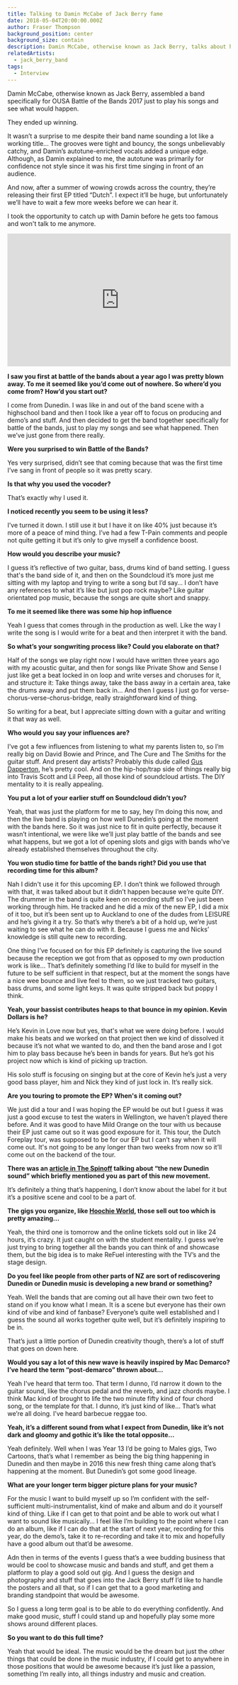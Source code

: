 ```yaml
---
title: Talking to Damin McCabe of Jack Berry fame
date: 2018-05-04T20:00:00.000Z
author: Fraser Thompson
background_position: center
background_size: contain
description: Damin McCabe, otherwise known as Jack Berry, talks about his music and more.
relatedArtists:
  - jack_berry_band
tags:
  - Interview
---
```



Damin McCabe, otherwise known as Jack Berry, assembled a band specifically for OUSA Battle of the Bands 2017 just to play his songs and see what would happen.

They ended up winning.

It wasn’t a surprise to me despite their band name sounding a lot like a working title... The grooves were tight and bouncy, the songs unbelievably catchy, and Damin’s autotune-enriched vocals added a unique edge. Although, as Damin explained to me, the autotune was primarily for confidence not style since it was his first time singing in front of an audience.

And now, after a summer of wowing crowds across the country, they’re releasing their first EP titled “Dutch”. I expect it’ll be huge, but unfortunately we’ll have to wait a few more weeks before we can hear it.

I took the opportunity to catch up with Damin before he gets too famous and won't talk to me anymore.

<center><iframe width="100%" height="300" scrolling="no" frameBorder="no" allow="autoplay" src="https://w.soundcloud.com/player/?url=https%3A//api.soundcloud.com/playlists/347736389&color=%23ff5500&auto_play=false&hide_related=false&show_comments=true&show_user=true&show_reposts=false&show_teaser=true&visual=true"></iframe></center>

**I saw you first at battle of the bands about a year ago I was pretty blown away. To me it seemed like you’d come out of nowhere. So where’d you come from? How’d you start out?**

I come from Dunedin. I was like in and out of the band scene with a highschool band and then I took like a year off to focus on producing and demo’s and stuff. And then decided to get the band together specifically for battle of the bands, just to play my songs and see what happened. Then we’ve just gone from there really.

**Were you surprised to win Battle of the Bands?**

Yes very surprised, didn’t see that coming because that was the first time I’ve sang in front of people so it was pretty scary.

**Is that why you used the vocoder?**

That’s exactly why I used it.

**I noticed recently you seem to be using it less?**

I’ve turned it down. I still use it but I have it on like 40% just because it’s more of a peace of mind thing. I’ve had a few T-Pain comments and people not quite getting it but it’s only to give myself a confidence boost.

**How would you describe your music?**

I guess it’s reflective of two guitar, bass, drums kind of band setting. I guess that's the band side of it, and then on the Soundcloud it’s more just me sitting with my laptop and trying to write a song but I’d say… I don’t have any references to what it’s like but just pop rock maybe? Like guitar orientated pop music, because the songs are quite short and snappy.

**To me it seemed like there was some hip hop influence**

Yeah I guess that comes through in the production as well. Like the way I write the song is I would write for a beat and then interpret it with the band.

**So what’s your songwriting process like? Could you elaborate on that?**

Half of the songs we play right now I would have written three years ago with my acoustic guitar, and then for songs like Private Show and Sense I just like get a beat locked in on loop and write verses and choruses for it, and structure it: Take things away, take the bass away in a certain area, take the drums away and put them back in... And then I guess I just go for verse-chorus-verse-chorus-bridge, really straightforward kind of thing.

So writing for a beat, but I appreciate sitting down with a guitar and writing it that way as well.

**Who would you say your influences are?**

I’ve got a few influences from listening to what my parents listen to, so I’m really big on David Bowie and Prince, and The Cure and The Smiths for the guitar stuff. And present day artists? Probably this dude called [Gus Dapperton](https://www.youtube.com/watch?v=2DfiyXbUHVc), he’s pretty cool. And on the hip-hop/trap side of things really big into Travis Scott and Lil Peep, all those kind of soundcloud artists. The DIY mentality to it is really appealing.

**You put a lot of your earlier stuff on Soundcloud didn’t you?**

Yeah, that was just the platform for me to say, hey I’m doing this now, and then the live band is playing on how well Dunedin’s going at the moment with the bands here. So it was just nice to fit in quite perfectly, because it wasn’t intentional, we were like we’ll just play battle of the bands and see what happens, but we got a lot of opening slots and gigs with bands who’ve already established themselves throughout the city.

**You won studio time for battle of the bands right? Did you use that recording time for this album?**

Nah I didn't use it for this upcoming EP. I don’t think we followed through with that, it was talked about but it didn’t happen because we’re quite DIY. The drummer in the band is quite keen on recording stuff so I’ve just been working through him. He tracked and he did a mix of the new EP, I did a mix of it too, but it’s been sent up to Auckland to one of the dudes from LEISURE and he’s giving it a try. So that’s why there’s a bit of a hold up, we’re just waiting to see what he can do with it. Because I guess me and Nicks’ knowledge is still quite new to recording.

One thing I’ve focused on for this EP definitely is capturing the live sound because the reception we got from that as opposed to my own production work is like… That’s definitely something I’d like to build for myself in the future to be self sufficient in that respect, but at the moment the songs have a nice wee bounce and live feel to them, so we just tracked two guitars, bass drums, and some light keys. It was quite stripped back but poppy I think.

**Yeah, your bassist contributes heaps to that bounce in my opinion. Kevin Dollars is he?**

He’s Kevin in Love now but yes, that's what we were doing before. I would make his beats and we worked on that project then we kind of dissolved it because it’s not what we wanted to do, and then the band arose and I got him to play bass because he’s been in bands for years. But he’s got his project now which is kind of picking up traction.

His solo stuff is focusing on singing but at the core of Kevin he’s just a very good bass player, him and Nick they kind of just lock in. It’s really sick.

**Are you touring to promote the EP? When's it coming out?**

We just did a tour and I was hoping the EP would be out but I guess it was just a good excuse to test the waters in Wellington, we haven’t played there before. And it was good to have Mild Orange on the tour with us because their EP just came out so it was good exposure for it. This tour, the Dutch Foreplay tour, was supposed to be for our EP but I can’t say when it will come out. It's not going to be any longer than two weeks from now so it’ll come out on the backend of the tour.

**There was an [article in The Spinoff](https://thespinoff.co.nz/music/01-04-2018/the-new-dunedin-sound/) talking about “the new Dunedin sound” which briefly mentioned you as part of this new movement.**

It’s definitely a thing that’s happening, I don’t know about the label for it but it’s a positive scene and cool to be a part of.

**The gigs you organize, like [Hoochie World](http://dunedinsound.com/gigs/hoochie-world-1/), those sell out too which is pretty amazing...**

Yeah, the third one is tomorrow and the online tickets sold out in like 24 hours, it’s crazy. It just caught on with the student mentality. I guess we’re just trying to bring together all the bands you can think of and showcase them, but the big idea is to make ReFuel interesting with the TV’s and the stage design.

**Do you feel like people from other parts of NZ are sort of rediscovering Dunedin or Dunedin music is developing a new brand or something?**

Yeah. Well the bands that are coming out all have their own two feet to stand on if you know what I mean. It is a scene but everyone has their own kind of vibe and kind of fanbase? Everyone’s quite well established and I guess the sound all works together quite well, but it’s definitely inspiring to be in.

That’s just a little portion of Dunedin creativity though, there’s a lot of stuff that goes on down here.

**Would you say a lot of this new wave is heavily inspired by Mac Demarco? I’ve heard the term “post-demarco” thrown about...**

Yeah I've heard that term too. That term I dunno, I’d narrow it down to the guitar sound, like the chorus pedal and the reverb, and jazz chords maybe. I think Mac kind of brought to life the two minute fifty kind of four chord song, or the template for that. I dunno, it’s just kind of like… That’s what we’re all doing. I’ve heard barbecue reggae too.

**Yeah, it’s a different sound from what I expect from Dunedin, like it’s not dark and gloomy and gothic it’s like the total opposite…**

Yeah definitely. Well when I was Year 13 I’d be going to Males gigs, Two Cartoons, that’s what I remember as being the big thing happening in Dunedin and then maybe in 2016 this new fresh thing came along that’s happening at the moment. But Dunedin’s got some good lineage.

**What are your longer term bigger picture plans for your music?**

For the music I want to build myself up so I’m confident with the self-sufficient multi-instrumentalist, kind of make and album and do it yourself kind of thing. Like if I can get to that point and be able to work out what I want to sound like musically… I feel like I’m building to the point where I can do an album, like if I can do that at the start of next year, recording for this year, do the demo’s, take it to re-recording and take it to mix and hopefully have a good album out that’d be awesome.

Adn then in terms of the events I guess that’s a wee budding business that would be cool to showcase music and bands and stuff, and get them a platform to play a good sold out gig. And I guess the design and photography and stuff that goes into the Jack Berry stuff I’d like to handle the posters and all that, so if I can get that to a good marketing and branding standpoint that would be awesome.

So I guess a long term goal is to be able to do everything confidently. And make good music, stuff I could stand up and hopefully play some more shows around different places.

**So you want to do this full time?**

Yeah that would be ideal. The music would be the dream but just the other things that could be done in the music industry, if I could get to anywhere in those positions that would be awesome because it’s just like a passion, something I’m really into, all things industry and music and creation.
